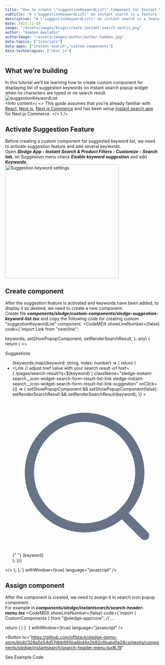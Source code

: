 ```yaml
---
title: "How to create \"suggestionKeywordList\" Component for Instant Search App in Next.js Commerce"
subtitle: "A \"suggestionKeywordList\" on instant search is a feature that allows users to create a personalized set of keywords or phrases to enhance customers search experience. "
description: "A \"suggestionKeywordList\" on instant search is a feature that allows users to create a personalized set of keywords or phrases to enhance customers search experience. "
date: 2023-11-10
image: "/assets/images/blogs/create-instant-search-nextjs.png"
author: "Hamdan Awaludin"
authorImage: "/assets/images/author/author-hamdan.jpg"
data-topics: ["tutorials"]
data-apps: ["instant-search","custom-components"]
data-technologies: ["next.js"]
---
```


<RecommendedPosts type="card" autoGenerate/>

## What we’re building
In this tutorial we’ll be learning how to create custom component for displaying list of suggestion keywords on Instant search popup widget when no characters are typed or no search result.
<br />
<img src="/assets/images/blogs/suggestion-keyword-list.png" alt="suggestionKeywordList" />
<br />
<Info content={
  <>
    This guide assumes that you’re already familiar with <a href="https://react.dev/" target="_blank" >React</a>, <a href="https://nextjs.org/" target="_blank">Next.js</a>, <a href="https://nextjs.org/commerce" target="_blank">Next.js Commerce</a> and has been setup <a href="/blog/how-to-create-instant-search-in-nextjs-commerce" target="_blank">Instant search app</a> for Next.js Commerce.
  </>
} />

## Activate Suggestion Feature
Before creating a custom component for suggested keyword list, we need to activate suggestion feature and add several keywords.<br/>
Open ***Sledge App*** › ***Instant Search & Product Filters*** › ***Customize*** › ***Search tab***, on Suggestion menu check ***Enable keyword suggestion*** and add ***Keywords***.
<br/>
<img src="/assets/images/blogs/suggestion-keyword-settings.png" alt="Suggestion keyword settings" width="370" />

## Create component
After the suggestion feature is activated and keywords have been added, to display it as desired, we need to create a new component.<br/>
Create file ***components/sledge/custom-components/sledge-suggestion-keyword-list.tsx*** and copy the following code for creating custom "suggestionKeywordList" component.
<CodeMDX
  showLineNumber={false}
  code={`import Link from "next/link";

  keywords,
  setShowPopupComponent,
  setRenderSearchResult,
}: any) {
  return (
    <>
      <div className="sledge-instant-search__icon-widget-search-form-result-title">
        Suggestions
      </div>
      <ul className="sledge-instant-search__icon-widget-search-form-result-list">
        {keywords.map((keyword: string, index: number) => {
          return (
            <li key={index}>
              <Link
                // adjust href value with your search result url
                href={\`/pages/search-result?q=\${keyword}\`}
                className="sledge-instant-search__icon-widget-search-form-result-list-link sledge-instant-search__icon-widget-search-form-result-list-link-suggestion"
                onClick={() => {
                  setShowPopupComponent && setShowPopupComponent(false);
                  setRenderSearchResult && setRenderSearchResult(keyword);
                }}
              >
                <span className="sledge-icon__search">
                  <svg
                    width={12}
                    height={12}
                    viewBox="0 0 20 21"
                    fill="none"
                    xmlns="http://www.w3.org/2000/svg"
                  >
                    <path
                      fillRule="evenodd"
                      clipRule="evenodd"
                      d="M9.78283 2.16669C14.2578 2.16669 17.8978 5.80669 17.8978 10.2817C17.8978 12.393 17.0876 14.3186 15.7617 15.7638L18.3707 18.3673C18.6148 18.6114 18.6157 19.0064 18.3715 19.2506C18.2498 19.3739 18.089 19.4348 17.929 19.4348C17.7698 19.4348 17.6098 19.3739 17.4873 19.2523L14.8469 16.6192C13.4579 17.7316 11.6967 18.3975 9.78283 18.3975C5.30783 18.3975 1.66699 14.7567 1.66699 10.2817C1.66699 5.80669 5.30783 2.16669 9.78283 2.16669ZM9.78283 3.41669C5.99699 3.41669 2.91699 6.49585 2.91699 10.2817C2.91699 14.0675 5.99699 17.1475 9.78283 17.1475C13.5678 17.1475 16.6478 14.0675 16.6478 10.2817C16.6478 6.49585 13.5678 3.41669 9.78283 3.41669Z"
                      fill="#677487"
                    />
                  </svg>
                </span>{" "}
                {keyword}
              </Link>
            </li>
          );
        })}
      </ul>
    </>
  );
};`}
  withWindow={true}
  language="javascript"
/>

## Assign component
After the component is created, we need to assign it in search icon popup component.<br/>
For example in ***components/sledge/instantsearch/search-header-menu.tsx***
<CodeMDX
  showLineNumber={false}
  code={`import { CustomComponents } from "@sledge-app/core";
// ...

  return (
    <SearchIconWidget size="sm">
      <CustomComponents
        suggestionKeywordList={SledgeSuggestionKeywordList}
      />
    </SearchIconWidget>
  )
}
`}
  withWindow={true}
  language="javascript"
/>

<Button
  to="https://github.com/offstack/sledge-demo-store/blob/328a5e54d57dbb995ba6bd4e2b82c6babd1a28ca/nextjs/components/sledge/instantsearch/search-header-menu.tsx#L19"
>
  <span>See Example Code</span>
</Button>